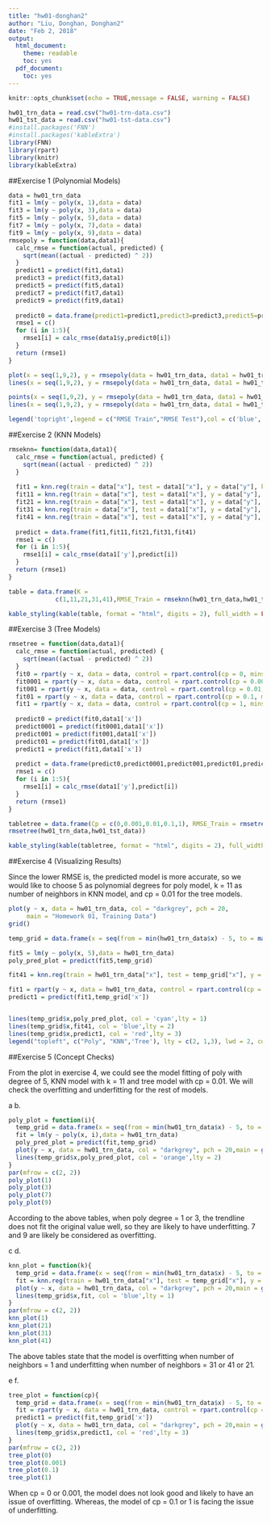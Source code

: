 ---
title: "hw01-donghan2"
author: "Liu, Donghan, Donghan2"
date: "Feb 2, 2018"
output:
  html_document:
    theme: readable
    toc: yes
  pdf_document:
    toc: yes
---

```{r global_options, include = FALSE}
knitr::opts_chunk$set(echo = TRUE,message = FALSE, warning = FALSE)
```

```{r}
hw01_trn_data = read.csv("hw01-trn-data.csv")
hw01_tst_data = read.csv("hw01-tst-data.csv")
#install.packages('FNN')
#install.packages('kableExtra')
library(FNN)
library(rpart)
library(knitr)
library(kableExtra)
```


##Exercise 1 (Polynomial Models)

```{r}
data = hw01_trn_data
fit1 = lm(y ~ poly(x, 1),data = data)
fit3 = lm(y ~ poly(x, 3),data = data)
fit5 = lm(y ~ poly(x, 5),data = data)
fit7 = lm(y ~ poly(x, 7),data = data)
fit9 = lm(y ~ poly(x, 9),data = data)
rmsepoly = function(data,data1){
  calc_rmse = function(actual, predicted) {
    sqrt(mean((actual - predicted) ^ 2))
  }
  predict1 = predict(fit1,data1)
  predict3 = predict(fit3,data1)
  predict5 = predict(fit5,data1)
  predict7 = predict(fit7,data1)
  predict9 = predict(fit9,data1)
  
  predict0 = data.frame(predict1=predict1,predict3=predict3,predict5=predict5,predict7=predict7,predict9=predict9)
  rmse1 = c()
  for (i in 1:5){
    rmse1[i] = calc_rmse(data1$y,predict0[i])
  }
  return (rmse1)
}

plot(x = seq(1,9,2), y = rmsepoly(data = hw01_trn_data, data1 = hw01_trn_data),xlab = 'Polynomial Degrees',ylab = 'RMSE',main = 'RMSE vs. Polynomial Degrees',col = 'blue')
lines(x = seq(1,9,2), y = rmsepoly(data = hw01_trn_data, data1 = hw01_trn_data),col = 'blue')

points(x = seq(1,9,2), y = rmsepoly(data = hw01_trn_data, data1 = hw01_tst_data),col = 'red')
lines(x = seq(1,9,2), y = rmsepoly(data = hw01_trn_data, data1 = hw01_tst_data),col = 'red')

legend('topright',legend = c("RMSE Train","RMSE Test"),col = c('blue','red'),lty = 1)
```

##Exercise 2 (KNN Models)

```{r}
rmseknn= function(data,data1){
  calc_rmse = function(actual, predicted) {
    sqrt(mean((actual - predicted) ^ 2))
  }
  
  fit1 = knn.reg(train = data["x"], test = data1["x"], y = data["y"], k =  1)$pred
  fit11 = knn.reg(train = data["x"], test = data1["x"], y = data["y"], k =  11)$pred
  fit21 = knn.reg(train = data["x"], test = data1["x"], y = data["y"], k =  21)$pred
  fit31 = knn.reg(train = data["x"], test = data1["x"], y = data["y"], k =  31)$pred
  fit41 = knn.reg(train = data["x"], test = data1["x"], y = data["y"], k =  41)$pred
  
  predict = data.frame(fit1,fit11,fit21,fit31,fit41)
  rmse1 = c()
  for (i in 1:5){
    rmse1[i] = calc_rmse(data1['y'],predict[i])
  }
  return (rmse1)
}

table = data.frame(K =
             c(1,11,21,31,41),RMSE_Train = rmseknn(hw01_trn_data,hw01_trn_data),RMSE_Test = rmseknn(hw01_trn_data,hw01_tst_data))

kable_styling(kable(table, format = "html", digits = 2), full_width = FALSE)

```

##Exercise 3 (Tree Models)

```{r}
rmsetree = function(data,data1){
  calc_rmse = function(actual, predicted) {
    sqrt(mean((actual - predicted) ^ 2))
  }
  fit0 = rpart(y ~ x, data = data, control = rpart.control(cp = 0, minsplit = 2))
  fit0001 = rpart(y ~ x, data = data, control = rpart.control(cp = 0.001, minsplit = 2))
  fit001 = rpart(y ~ x, data = data, control = rpart.control(cp = 0.01, minsplit = 2))  
  fit01 = rpart(y ~ x, data = data, control = rpart.control(cp = 0.1, minsplit = 2))
  fit1 = rpart(y ~ x, data = data, control = rpart.control(cp = 1, minsplit = 2))
  
  predict0 = predict(fit0,data1['x'])
  predict0001 = predict(fit0001,data1['x'])
  predict001 = predict(fit001,data1['x'])
  predict01 = predict(fit01,data1['x'])
  predict1 = predict(fit1,data1['x'])
  
  predict = data.frame(predict0,predict0001,predict001,predict01,predict1)
  rmse1 = c()
  for (i in 1:5){
    rmse1[i] = calc_rmse(data1['y'],predict[i])
  }
  return (rmse1)
}

tabletree = data.frame(Cp = c(0,0.001,0.01,0.1,1), RMSE_Train = rmsetree(hw01_trn_data,hw01_trn_data), RMSE_Test = 
rmsetree(hw01_trn_data,hw01_tst_data))

kable_styling(kable(tabletree, format = "html", digits = 2), full_width = FALSE)
```


##Exercise 4 (Visualizing Results)

Since the lower RMSE is, the predicted model is more accurate, so we would like to choose 5 as polynomial degrees for poly model, k = 11 as number of neighbors in KNN model, and cp = 0.01 for the tree models.

```{r}
plot(y ~ x, data = hw01_trn_data, col = "darkgrey", pch = 20,
     main = "Homework 01, Training Data")
grid()

temp_grid = data.frame(x = seq(from = min(hw01_trn_data$x) - 5, to = max(hw01_trn_data$x) + 5, by  = 0.01))

fit5 = lm(y ~ poly(x, 5),data = hw01_trn_data)
poly_pred_plot = predict(fit5,temp_grid)

fit41 = knn.reg(train = hw01_trn_data["x"], test = temp_grid["x"], y = hw01_trn_data["y"], k =  11)$pred

fit1 = rpart(y ~ x, data = hw01_trn_data, control = rpart.control(cp = 0.01, minsplit = 2))
predict1 = predict(fit1,temp_grid['x'])


lines(temp_grid$x,poly_pred_plot, col = 'cyan',lty = 1)
lines(temp_grid$x,fit41, col = 'blue',lty = 2)
lines(temp_grid$x,predict1, col = 'red',lty = 3)
legend("topleft", c("Poly", "KNN",'Tree'), lty = c(2, 1,3), lwd = 2, col = c("cyan", "blue",'red'),cex = 1)
```


##Exercise 5 (Concept Checks)


From the plot in exercise 4, we could see the model fitting of poly with degree of 5, KNN model with k = 11 and tree model with cp = 0.01. We will check the overfitting and underfitting for the rest of models.


a b. 
```{r}
poly_plot = function(i){
  temp_grid = data.frame(x = seq(from = min(hw01_trn_data$x) - 5, to = max(hw01_trn_data$x) + 5, by  = 0.01))
  fit = lm(y ~ poly(x, i),data = hw01_trn_data)
  poly_pred_plot = predict(fit,temp_grid)
  plot(y ~ x, data = hw01_trn_data, col = "darkgrey", pch = 20,main = gsub('this',i,"Poly: Training Data Trendline for degree of this"))
  lines(temp_grid$x,poly_pred_plot, col = 'orange',lty = 2)
}
par(mfrow = c(2, 2))
poly_plot(1)
poly_plot(3)
poly_plot(7)
poly_plot(9)
```

According to the above tables, when poly degree = 1 or 3, the trendline does not fit the original value well, so they are likely to have underfitting. 7 and 9 are likely be considered as overfitting.

c d.
```{r}
knn_plot = function(k){
  temp_grid = data.frame(x = seq(from = min(hw01_trn_data$x) - 5, to = max(hw01_trn_data$x) + 5, by  = 0.01))
  fit = knn.reg(train = hw01_trn_data["x"], test = temp_grid["x"], y = hw01_trn_data["y"], k =  k)$pred
  plot(y ~ x, data = hw01_trn_data, col = "darkgrey", pch = 20,main = gsub('this',k,"KNN: Training Data Trendline for k = this"))
  lines(temp_grid$x,fit, col = 'blue',lty = 1)
}
par(mfrow = c(2, 2))
knn_plot(1)
knn_plot(21)
knn_plot(31)
knn_plot(41)
```

The above tables state that the model is overfitting when number of neighbors = 1 and underfitting when number of neighbors = 31 or 41 or 21.

e f.
```{r}
tree_plot = function(cp){
  temp_grid = data.frame(x = seq(from = min(hw01_trn_data$x) - 5, to = max(hw01_trn_data$x) + 5, by  = 0.01))
  fit = rpart(y ~ x, data = hw01_trn_data, control = rpart.control(cp = cp, minsplit = 2))
  predict1 = predict(fit,temp_grid['x'])
  plot(y ~ x, data = hw01_trn_data, col = "darkgrey", pch = 20,main = gsub('this',cp,"Tree: Train Data Trendline for cp = this"))
  lines(temp_grid$x,predict1, col = 'red',lty = 3)
}
par(mfrow = c(2, 2))
tree_plot(0)
tree_plot(0.001)
tree_plot(0.1)
tree_plot(1)
```

When cp = 0 or 0.001, the model does not look good and likely to have an issue of overfitting. Whereas, the model of cp = 0.1 or 1 is facing the issue of underfitting.


